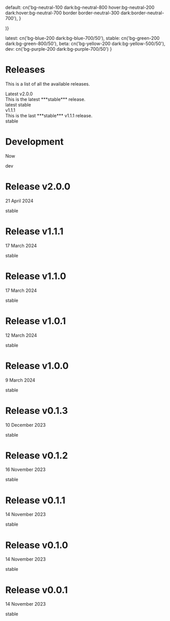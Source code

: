 


  default: cn('bg-neutral-100 dark:bg-neutral-800 hover:bg-neutral-200 dark:hover:bg-neutral-700 border border-neutral-300 dark:border-neutral-700'),
}

  <Link
    {...props}
    href={href}
    target={href.startsWith('http') ? '_blank' : '_self'}
    className={cn(
      'flex items-center justify-center text-center gap-2 px-4 py-2 rounded-md transition-colors',
      'text-neutral-800 dark:text-neutral-50',
      'h-44',
      linkVariant[variant],
      className
    )}
  />
)}

  latest: cn('bg-blue-200 dark:bg-blue-700/50'),
  stable: cn('bg-green-200 dark:bg-green-800/50'),
  beta: cn('bg-yellow-200 dark:bg-yellow-500/50'),
  dev: cn('bg-purple-200 dark:bg-purple-700/50')
}


<div className='w-full flex-col flex items-center pt-12'>

  # Releases

  This is a list of all the available releases.

  <div className='flex flex-wrap items-center justify-center gap-8 mt-12'>
    <VersionLink className='w-56 flex-col justify-between items-start' href='/docs/v2'>
      <div className='flex flex-row items-center gap-2'>
        <ExternalLinkIcon className='w-6 h-6' />
        <Text className='text-lg font-bold'>Latest v2.0.0</Text>
      </div>
      <Text className='text-sm font-light text-left ml-4'>This is the latest ***stable*** release.</Text>
      <div className='flex flex-row self-end mt-auto mb-1 gap-2'>
        <StatusBadge variant='latest'>latest</StatusBadge>
        <StatusBadge variant='stable'>stable</StatusBadge>
      </div>
    </VersionLink>
    <VersionLink className='w-56 flex-col justify-between items-start' href='/docs/v1'>
      <div className='flex flex-row items-center gap-2'>
        <ExternalLinkIcon className='w-6 h-6' />
        <Text className='text-lg font-bold'>v1.1.1</Text>
      </div>
      <Text className='text-sm font-light text-left ml-4'>This is the last ***stable*** v1.1.1 release.</Text>
      <div className='flex flex-row self-end mt-auto mb-1 gap-2'>
        <StatusBadge variant='stable'>stable</StatusBadge>
      </div>
    </VersionLink>
  </div>

  <div className="w-[95%] md:w-3/5 mt-10 mb-5 h-[0.1rem] mx-auto rounded bg-black/50 dark:bg-white/50" />

  <div className="mx-auto items-center flex flex-col gap-4 md:min-w-[30rem] w-5/6 md:w-2/5">
    <Link target="_blank" href='https://github.com/python-thread/thread' className="flex flex-row w-full justify-between px-4 py-2 rounded-md items-center text-sm font-light hover:bg-neutral-100/40 dark:hover:bg-neutral-800/20 transition-all">
      <div className="flex flex-col justify-between">
        <h1 className="font-normal text-lg">Development</h1>
        <p>Now</p>
      </div>
      <StatusBadge variant='dev'>dev</StatusBadge>
    </Link>
    <Link target="_blank" href='/github/v2.0.0' className="flex flex-row w-full justify-between px-4 py-2 rounded-md items-center text-sm font-light hover:bg-neutral-100/40 dark:hover:bg-neutral-800/20 transition-all">
      <div className="flex flex-col justify-between">
        <h1 className="font-normal text-lg">Release v2.0.0</h1>
        <p>21 April 2024</p>
      </div>
      <StatusBadge variant='stable'>stable</StatusBadge>
    </Link>
    <Link target="_blank" href='/github/v1.1.1' className="flex flex-row w-full justify-between px-4 py-2 rounded-md items-center text-sm font-light hover:bg-neutral-100/40 dark:hover:bg-neutral-800/20 transition-all">
      <div className="flex flex-col justify-between">
        <h1 className="font-normal text-lg">Release v1.1.1</h1>
        <p>17 March 2024</p>
      </div>
      <StatusBadge variant='stable'>stable</StatusBadge>
    </Link>
    <Link target="_blank" href='/github/v1.1.0' className="flex flex-row w-full justify-between px-4 py-2 rounded-md items-center text-sm font-light hover:bg-neutral-100/40 dark:hover:bg-neutral-800/20 transition-all">
      <div className="flex flex-col justify-between">
        <h1 className="font-normal text-lg">Release v1.1.0</h1>
        <p>17 March 2024</p>
      </div>
      <StatusBadge variant='stable'>stable</StatusBadge>
    </Link>
    <Link target="_blank" href='/github/v1.0.1' className="flex flex-row w-full justify-between px-4 py-2 rounded-md items-center text-sm font-light hover:bg-neutral-100/40 dark:hover:bg-neutral-800/20 transition-all">
      <div className="flex flex-col justify-between">
        <h1 className="font-normal text-lg">Release v1.0.1</h1>
        <p>12 March 2024</p>
      </div>
      <StatusBadge variant='stable'>stable</StatusBadge>
    </Link>
    <Link target="_blank" href='/github/v1.0.0' className="flex flex-row w-full justify-between px-4 py-2 rounded-md items-center text-sm font-light hover:bg-neutral-100/40 dark:hover:bg-neutral-800/20 transition-all">
      <div className="flex flex-col justify-between">
        <h1 className="font-normal text-lg">Release v1.0.0</h1>
        <p>9 March 2024</p>
      </div>
      <StatusBadge variant='stable'>stable</StatusBadge>
    </Link>
    <Link target="_blank" href='/github/v0.1.3' className="flex flex-row w-full justify-between px-4 py-2 rounded-md items-center text-sm font-light hover:bg-neutral-100/40 dark:hover:bg-neutral-800/20 transition-all">
      <div className="flex flex-col justify-between">
        <h1 className="font-normal text-lg">Release v0.1.3</h1>
        <p>10 December 2023</p>
      </div>
      <StatusBadge variant='stable'>stable</StatusBadge>
    </Link>
    <Link target="_blank" href='/github/v0.1.2' className="flex flex-row w-full justify-between px-4 py-2 rounded-md items-center text-sm font-light hover:bg-neutral-100/40 dark:hover:bg-neutral-800/20 transition-all">
      <div className="flex flex-col justify-between">
        <h1 className="font-normal text-lg">Release v0.1.2</h1>
        <p>16 November 2023</p>
      </div>
      <StatusBadge variant='stable'>stable</StatusBadge>
    </Link>
    <Link target="_blank" href='/github/v0.1.1' className="flex flex-row w-full justify-between px-4 py-2 rounded-md items-center text-sm font-light hover:bg-neutral-100/40 dark:hover:bg-neutral-800/20 transition-all">
      <div className="flex flex-col justify-between">
        <h1 className="font-normal text-lg">Release v0.1.1</h1>
        <p>14 November 2023</p>
      </div>
      <StatusBadge variant='stable'>stable</StatusBadge>
    </Link>
    <Link target="_blank" href='/github/v0.1.0' className="flex flex-row w-full justify-between px-4 py-2 rounded-md items-center text-sm font-light hover:bg-neutral-100/40 dark:hover:bg-neutral-800/20 transition-all">
      <div className="flex flex-col justify-between">
        <h1 className="font-normal text-lg">Release v0.1.0</h1>
        <p>14 November 2023</p>
      </div>
      <StatusBadge variant='stable'>stable</StatusBadge>
    </Link>
    <Link target="_blank" href='/github/v0.0.1' className="flex flex-row w-full justify-between px-4 py-2 rounded-md items-center text-sm font-light hover:bg-neutral-100/40 dark:hover:bg-neutral-800/20 transition-all">
      <div className="flex flex-col justify-between">
        <h1 className="font-normal text-lg">Release v0.0.1</h1>
        <p>14 November 2023</p>
      </div>
      <StatusBadge variant='stable'>stable</StatusBadge>
    </Link>
  </div>

</div>

